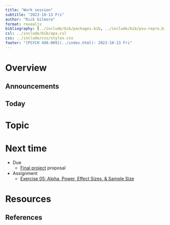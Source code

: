 ```yaml
---
title: "Work session"
subtitle: "2023-10-13 Fri"
author: "Rick Gilmore"
format: revealjs
bibliography: [../include/bib/packages.bib, ../include/bib/psu-repro.bib]
csl: ../include/bib/apa.csl
css: ../include/css/styles.css
footer: "[PSYCH 490.009](../index.html): 2023-10-13 Fri"
---
```


# Overview

## Announcements

## Today

# Topic

# Next time

- [Due]{.orange_due}
    - [Final project](exercises/final-project.qmd) proposal
- [Assignment]{.green_assigned}
    - [Exercise 05: Alpha, Power, Effect Sizes, & Sample Size](exercises/ex05-apes.qmd)

# Resources

## References
